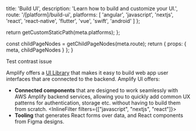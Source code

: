 
  title: 'Build UI',
  description: 'Learn how to build and customize your UI.',
  route: '/[platform]/build-ui',
  platforms: [
    'angular',
    'javascript',
    'nextjs',
    'react',
    'react-native',
    'flutter',
    'vue',
    'swift',
    'android'
  ]
};

  return getCustomStaticPath(meta.platforms);
};

  const childPageNodes = getChildPageNodes(meta.route);
  return {
    props: {
      meta,
      childPageNodes
    }
  };
}

<div style={{backgroundColor: 'red', color: 'blue'}}>Test contrast issue</div>

Amplify offers a [UI Library](https://ui.docs.amplify.aws) that makes it easy to build web app user interfaces that are connected to the backend. Amplify UI offers:

* **Connected components** that are designed to work seamlessly with AWS Amplify backend services, allowing you to quickly add common UX patterns for authentication, storage etc. without having to build them from scratch.
<InlineFilter filters={["javascript", "nextjs", "react"]}>
* **Tooling** that generates React forms over data, and React components from Figma designs.
</InlineFilter>

<Overview childPageNodes={props.childPageNodes} />

